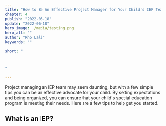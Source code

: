 ```yaml
---
title: "How to Be An Effective Project Manager for Your Child's IEP Team"
chapter: 4
publish: "2022-06-18"
update: "2022-06-18"
hero_image: ./media/testing.png 
hero_alt: ""
author: "Rho Lall"
keywords: ""

short: "



"

---
```



Project managing an IEP team may seem daunting, but with a few simple tips you can be an effective advocate for your child. By setting expectations and being organized, you can ensure that your child's special education program is meeting their needs. Here are a few tips to help get you started.

## What is an IEP?

